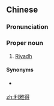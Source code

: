 ==Chinese==
{{zh-forms|gloss=-}}

===Pronunciation===
{{zh-pron
|m=Lìyǎdé
|c=lei6 ngaa5 dak1
|mn=qz:Lī-ngá-tiak/xm:Lī-ngá-tek/zz:Lī-ngée-tek
|cat=pn
}}

===Proper noun===
{{zh-proper noun}}

# {{lb|zh|Mainland China}} [[Riyadh]] {{gloss|capital city of Saudi Arabia}}

====Synonyms====
* {{qualifier|Taiwan}} {{zh-l|利雅德}}

[[zh:利雅得]]